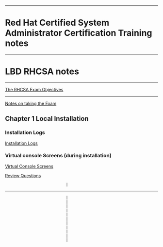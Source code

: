 --------------------------------------------------------------------------------
= Red Hat Certified System Administrator Certification Training notes =
--------------------------------------------------------------------------------
= LBD RHCSA notes =
--------------------------------------------------------------------------------
[[certs/rhcsa/Exam-objectives|The RHCSA Exam Objectives]]
--------------------------------------------------------------------------------
[[certs/rhcsa/exam-taking-notes|Notes on taking the Exam]]

== Chapter 1 Local Installation ==
=== Installation Logs ===
[[certs/rhcsa/installation-logs|Installation Logs]]
=== Virtual console Screens (during installation) ===
[[certs/rhcsa/installation-virtual-console-screens|Virtual Console Screens]]

[[certs/rhcsa/review-questions|Review Questions]]
                             |
--------------------------------------------------------------------------------
                             |
                             |
                             |
                             |
                             |
                             |
                             |
                             |
                             |
                             |
                             |


